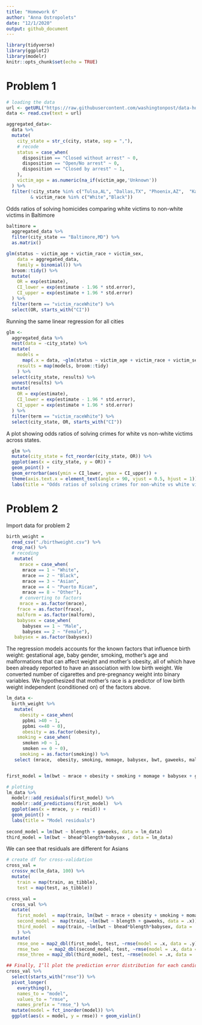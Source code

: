 ```yaml
---
title: "Homework 6"
author: "Anna Ostropolets"
date: "12/1/2020"
output: github_document
---
```


```r
library(tidyverse)
library(ggplot2)
library(modelr)
knitr::opts_chunk$set(echo = TRUE)
```


# Problem 1

```r
# loading the data
url <- getURL("https://raw.githubusercontent.com/washingtonpost/data-homicides/master/homicide-data.csv")
data <- read.csv(text = url)

aggregated_data<-
  data %>%
  mutate(
    city_state = str_c(city, state, sep = ","),
    # recode
    status = case_when(
      disposition == "Closed without arrest" ~ 0,
      disposition == "Open/No arrest" ~ 0,
      disposition == "Closed by arrest" ~ 1,
    ),
    victim_age = as.numeric(na_if(victim_age,'Unknown'))
  ) %>%
  filter(!city_state %in% c("Tulsa,AL", "Dallas,TX", "Phoenix,AZ",  "Kansas City,MO")
         & victim_race %in% c("White","Black"))
```

Odds ratios of solving homicides comparing white victims to non-white victims in Baltimore

```r
baltimore = 
  aggregated_data %>% 
  filter(city_state == "Baltimore,MD") %>%
  as.matrix()

glm(status ~ victim_age + victim_race + victim_sex,
    data = aggregated_data,
    family = binomial()) %>% 
  broom::tidy() %>% 
  mutate(
    OR = exp(estimate),
    CI_lower = exp(estimate - 1.96 * std.error),
    CI_upper = exp(estimate + 1.96 * std.error)
  ) %>% 
  filter(term == "victim_raceWhite") %>%
  select(OR, starts_with("CI")) 
```


Running the same linear regression for all cities

```r
glm <-
  aggregated_data %>% 
  nest(data = -city_state) %>% 
  mutate(
    models = 
      map(.x = data, ~glm(status ~ victim_age + victim_race + victim_sex, data = .x, family = binomial())),
    results = map(models, broom::tidy)
    ) %>%
  select(city_state, results) %>% 
  unnest(results) %>% 
  mutate(
    OR = exp(estimate),
    CI_lower = exp(estimate - 1.96 * std.error),
    CI_upper = exp(estimate + 1.96 * std.error)
  ) %>% 
  filter(term == "victim_raceWhite") %>%
  select(city_state, OR, starts_with("CI"))
```

A plot showing odds ratios of solving crimes for white vs non-white victims across states.


```r
  glm %>% 
  mutate(city_state = fct_reorder(city_state, OR)) %>% 
  ggplot(aes(x = city_state, y = OR)) +
  geom_point() + 
  geom_errorbar(aes(ymin = CI_lower, ymax = CI_upper)) + 
  theme(axis.text.x = element_text(angle = 90, vjust = 0.5, hjust = 1)) +
  labs(title = "Odds ratios of solving crimes for non-white vs white victims across states")
```


# Problem 2

Import data for problem 2

```r
birth_weight = 
  read_csv("./birthweight.csv") %>% 
  drop_na() %>%
  # recoding
   mutate(
     mrace = case_when(
      mrace == 1 ~ "White",
      mrace == 2 ~ "Black",
      mrace == 3 ~ "Asian",
      mrace == 4 ~ "Puerto Rican",
      mrace == 8 ~ "Other"),
     # converting to factors
     mrace = as.factor(mrace),
    frace = as.factor(frace),
    malform = as.factor(malform),
    babysex = case_when(
      babysex == 1 ~ "Male",
      babysex == 2 ~ "Female"), 
   babysex = as.factor(babysex))
```


The regression models accounts for the known factors that influence birth weight: gestational age, baby gender, smoking, mother's age and malformations that can affect weight and mother's obesity, all of which have been already reported to have an association with low birth weight. We converted number of cigarettes and pre-pregnancy weight into binary variables. 
We hypothesized that mother's race is a predictor of low birth weight independent (conditioned on) of the factors above.

```r
lm_data <-
  birth_weight %>%
   mutate(
     obesity = case_when(
      ppbmi >40 ~ 1,
      ppbmi <=40 ~ 0),
      obesity = as.factor(obesity),
    smoking = case_when(
      smoken >0 ~ 1,
      smoken == 0 ~ 0),
     smoking = as.factor(smoking)) %>%
   select (mrace,  obesity, smoking, momage, babysex, bwt, gaweeks, malform, bhead, blength )  


first_model = lm(bwt ~ mrace + obesity + smoking + momage + babysex + gaweeks + malform, data = lm_data)

# plotting
lm_data %>% 
  modelr::add_residuals(first_model) %>% 
  modelr::add_predictions(first_model)  %>%
  ggplot(aes(x = mrace, y = resid)) + 
  geom_point() +
  labs(title = "Model residuals")
  
second_model = lm(bwt ~ blength + gaweeks, data = lm_data)
third_model = lm(bwt ~ bhead*blength*babysex , data = lm_data)

```
 We can see that residuals are different for Asians
```r

# create df for cross-validation
cross_val =
  crossv_mc(lm_data, 100) %>% 
  mutate(
    train = map(train, as_tibble),
    test = map(test, as_tibble))

cross_val = 
  cross_val %>% 
  mutate(
    first_model  = map(train, lm(bwt ~ mrace + obesity + smoking + momage + babysex + gaweeks + malform, data = .x)),
    second_model =  map(train, ~lm(bwt ~ blength + gaweeks, data = .x)),
    third_model  = map(train, ~lm(bwt ~ bhead*blength*babysex, data = .x))
    ) %>% 
  mutate(
    rmse_one = map2_dbl(first_model, test, ~rmse(model = .x, data = .y)),
    rmse_two    = map2_dbl(second_model, test, ~rmse(model = .x, data = .y)),
    rmse_three = map2_dbl(third_model, test, ~rmse(model = .x, data = .y)))

## Finally, I’ll plot the prediction error distribution for each candidate model.
cross_val %>% 
  select(starts_with("rmse")) %>% 
  pivot_longer(
    everything(),
    names_to = "model", 
    values_to = "rmse",
    names_prefix = "rmse_") %>% 
  mutate(model = fct_inorder(model)) %>% 
  ggplot(aes(x = model, y = rmse)) + geom_violin()

```

